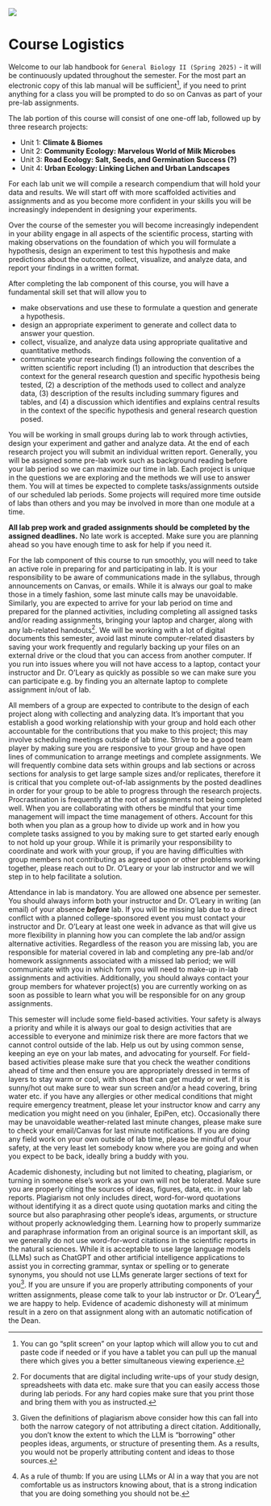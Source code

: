 ![](images/BI104.png){fig-align="center" fig-alt="Course logo BI104 General Biology"}

# Course Logistics {#sec-course-logistics .unnumbered}

Welcome to our lab handbook for `General Biology II (Spring 2025)` - it will be continuously updated throughout the semester. For the most part an electronic copy of this lab manual will be sufficient[^index-1], if you need to print anything for a class you will be prompted to do so on Canvas as part of your pre-lab assignments.

[^index-1]: You can go "split screen" on your laptop which will allow you to cut and paste code if needed or if you have a tablet you can pull up the manual there which gives you a better simultaneous viewing experience.

The lab portion of this course will consist of one one-off lab, followed up by three research projects:

-   Unit 1: **Climate & Biomes**
-   Unit 2: **Community Ecology: Marvelous World of Milk Microbes**
-   Unit 3: **Road Ecology: Salt, Seeds, and Germination Success (?)**
-   Unit 4: **Urban Ecology: Linking Lichen and Urban Landscapes**

For each lab unit we will compile a research compendium that will hold your data and results. We will start off with more scaffolded activities and assignments and as you become more confident in your skills you will be increasingly independent in designing your experiments.

Over the course of the semester you will become increasingly independent in your ability engage in all aspects of the scientific process, starting with making observations on the foundation of which you will formulate a hypothesis, design an experiment to test this hypothesis and make predictions about the outcome, collect, visualize, and analyze data, and report your findings in a written format.

After completing the lab component of this course, you will have a fundamental skill set that will allow you to

-   make observations and use these to formulate a question and generate a hypothesis.
-   design an appropriate experiment to generate and collect data to answer your question.
-   collect, visualize, and analyze data using appropriate qualitative and quantitative methods.
-   communicate your research findings following the convention of a written scientific report including (1) an introduction that describes the context for the general research question and specific hypothesis being tested, (2) a description of the methods used to collect and analyze data, (3) description of the results including summary figures and tables, and (4) a discussion which identifies and explains central results in the context of the specific hypothesis and general research question posed.

You will be working in small groups during lab to work through activties, design your experiment and gather and analyze data. At the end of each research project you will submit an individual written report. Generally, you will be assigned some pre-lab work such as background reading before your lab period so we can maximize our time in lab. Each project is unique in the questions we are exploring and the methods we will use to answer them. You will at times be expected to complete tasks/assignments outside of our scheduled lab periods. Some projects will required more time outside of labs than others and you may be involved in more than one module at a time.

**All lab prep work and graded assignments should be completed by the assigned deadlines.** No late work is accepted. Make sure you are planning ahead so you have enough time to ask for help if you need it.

For the lab component of this course to run smoothly, you will need to take an active role in preparing for and participating in lab. It is your responsibility to be aware of communications made in the syllabus, through announcements on Canvas, or emails. While it is always our goal to make those in a timely fashion, some last minute calls may be unavoidable. Similarly, you are expected to arrive for your lab period on time and prepared for the planned activities, including completing all assigned tasks and/or reading assignments, bringing your laptop and charger, along with any lab-related handouts[^index-2]. We will be working with a lot of digital documents this semester, avoid last minute computer-related disasters by saving your work frequently and regularly backing up your files on an external drive or the cloud that you can access from another computer. If you run into issues where you will not have access to a laptop, contact your instructor and Dr. O'Leary as quickly as possible so we can make sure you can participate e.g. by finding you an alternate laptop to complete assignment in/out of lab.

[^index-2]: For documents that are digital including write-ups of your study design, spreadsheets with data etc. make sure that you can easily access those during lab periods. For any hard copies make sure that you print those and bring them with you as instructed.

All members of a group are expected to contribute to the design of each project along with collecting and analyzing data. It's important that you establish a good working relationship with your group and hold each other accountable for the contributions that you make to this project; this may involve scheduling meetings outside of lab time. Strive to be a good team player by making sure you are responsive to your group and have open lines of communication to arrange meetings and complete assignments. We will frequently combine data sets within groups and lab sections or across sections for analysis to get large sample sizes and/or replicates, therefore it is critical that you complete out-of-lab assignments by the posted deadlines in order for your group to be able to progress through the research projects. Procrastination is frequently at the root of assignments not being completed well. When you are collaborating with others be mindful that your time management will impact the time management of others. Account for this both when you plan as a group how to divide up work and in how you complete tasks assigned to you by making sure to get started early enough to not hold up your group. While it is primarily your responsibility to coordinate and work with your group, if you are having difficulties with group members not contributing as agreed upon or other problems working together, please reach out to Dr. O'Leary or your lab instructor and we will step in to help facilitate a solution.

Attendance in lab is mandatory. You are allowed one absence per semester. You should always inform both your instructor and Dr. O'Leary in writing (an email) of your absence ***before*** lab. If you will be missing lab due to a direct conflict with a planned college-sponsored event you must contact your instructor and Dr. O'Leary at least one week in advance as that will give us more flexibility in planning how you can complete the lab and/or assign alternative activities. Regardless of the reason you are missing lab, you are responsible for material covered in lab and completing any pre-lab and/or homework assignments associated with a missed lab period; we will communicate with you in which form you will need to make-up in-lab assignments and activities. Additionally, you should always contact your group members for whatever project(s) you are currently working on as soon as possible to learn what you will be responsible for on any group assignments.

This semester will include some field-based activities. Your safety is always a priority and while it is always our goal to design activities that are accessible to everyone and minimize risk there are more factors that we cannot control outside of the lab. Help us out by using common sense, keeping an eye on your lab mates, and advocating for yourself. For field-based activities please make sure that you check the weather conditions ahead of time and then ensure you are appropriately dressed in terms of layers to stay warm or cool, with shoes that can get muddy or wet. If it is sunny/hot out make sure to wear sun screen and/or a head covering, bring water etc. if you have any allergies or other medical conditions that might require emergency treatment, please let your instructor know and carry any medication you might need on you (inhaler, EpiPen, etc). Occasionally there may be unavoidable weather-related last minute changes, please make sure to check your email/Canvas for last minute notifications. If you are doing any field work on your own outside of lab time, please be mindful of your safety, at the very least let somebody know where you are going and when you expect to be back, ideally bring a buddy with you.

Academic dishonesty, including but not limited to cheating, plagiarism, or turning in someone else's work as your own will not be tolerated. Make sure you are properly citing the sources of ideas, figures, data, etc. in your lab reports. Plagiarism not only includes direct, word-for-word quotations without identifying it as a direct quote using quotation marks and citing the source but also paraphrasing other people's ideas, arguments, or structure without properly acknowledging them. Learning how to properly summarize and paraphrase information from an original source is an important skill, as we generally do not use word-for-word citations in the scientific reports in the natural sciences. While it is acceptable to use large language models (LLMs) such as ChatGPT and other artificial intelligence applications to assist you in correcting grammar, syntax or spelling or to generate synonyms, you should not use LLMs generate larger sections of text for you[^index-3]. If you are unsure if you are properly attributing components of your written assignments, please come talk to your lab instructor or Dr. O'Leary[^index-4], we are happy to help. Evidence of academic dishonesty will at minimum result in a zero on that assignment along with an automatic notification of the Dean.

[^index-3]: Given the definitions of plagiarism above consider how this can fall into both the narrow category of not attributing a direct citation. Additionally, you don't know the extent to which the LLM is "borrowing" other peoples ideas, arguments, or structure of presenting them. As a results, you would not be properly attributing content and ideas to those sources.

[^index-4]: As a rule of thumb: If you are using LLMs or AI in a way that you are not comfortable us as instructors knowing about, that is a strong indication that you are doing something you should not be.
